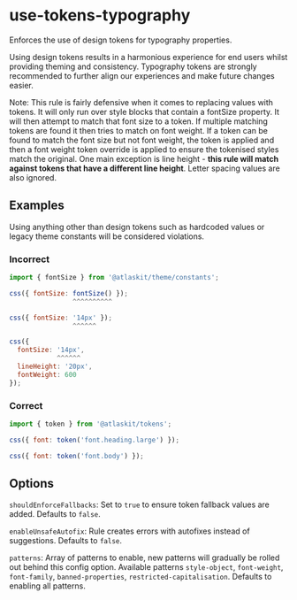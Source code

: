 # use-tokens-typography

Enforces the use of design tokens for typography properties.

Using design tokens results in a harmonious experience for end users whilst providing theming and
consistency. Typography tokens are strongly recommended to further align our experiences and make
future changes easier.

Note: This rule is fairly defensive when it comes to replacing values with tokens. It will only run
over style blocks that contain a fontSize property. It will then attempt to match that font size to
a token. If multiple matching tokens are found it then tries to match on font weight. If a token can
be found to match the font size but not font weight, the token is applied and then a font weight
token override is applied to ensure the tokenised styles match the original. One main exception is
line height - **this rule will match against tokens that have a different line height**. Letter
spacing values are also ignored.

## Examples

Using anything other than design tokens such as hardcoded values or legacy theme constants will be
considered violations.

### Incorrect

```js
import { fontSize } from '@atlaskit/theme/constants';

css({ fontSize: fontSize() });
                ^^^^^^^^^^

css({ fontSize: '14px' });
                ^^^^^^

css({
  fontSize: '14px',
            ^^^^^^
  lineHeight: '20px',
  fontWeight: 600
});

```

### Correct

```js
import { token } from '@atlaskit/tokens';

css({ font: token('font.heading.large') });

css({ font: token('font.body') });
```

## Options

`shouldEnforceFallbacks`: Set to `true` to ensure token fallback values are added. Defaults to
`false`.

`enableUnsafeAutofix`: Rule creates errors with autofixes instead of suggestions. Defaults to
`false`.

`patterns`: Array of patterns to enable, new patterns will gradually be rolled out behind this
config option. Available patterns `style-object`, `font-weight`, `font-family`, `banned-properties`,
`restricted-capitalisation`. Defaults to enabling all patterns.
